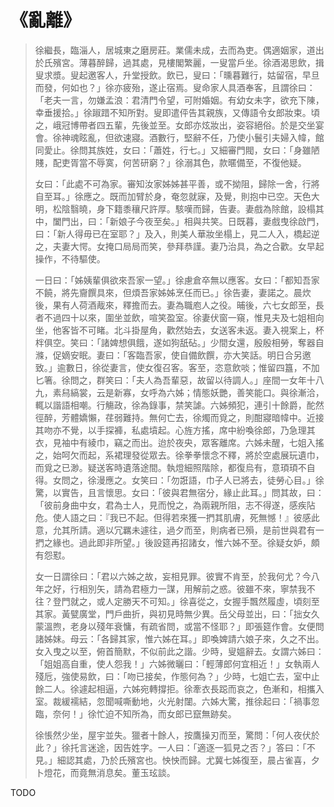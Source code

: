 # 《亂離》

> 徐繼長，臨淄人，居城東之磨房莊。業儒未成，去而為吏。偶適姻家，道出於氏殯宮。薄暮醉歸，過其處，見樓閣繁麗，一叟當戶坐。徐酒渴思飲，揖叟求漿。叟起邀客人，升堂授飲。飲已，叟曰：「曛暮難行，姑留宿，早旦而發，何如也？」徐亦疲殆，遂止宿焉。叟命家人具酒奉客，且謂徐曰：「老夫一言，勿嫌孟浪：君清門令望，可附婚姻。有幼女未字，欲充下陳，幸垂援拾。」徐踧踖不知所對。叟即遣伻告其親族，又傳語令女郎妝束。頃之，峨冠博帶者四五輩，先後並至。女郎亦炫妝出，姿容絕俗。於是交坐宴會。徐神魂眩亂，但欲速寢。酒數行，堅辭不任，乃使小鬟引夫婦入幃，館同愛止。徐問其族姓，女曰：「蕭姓，行七。」又細審門閥，女曰：「身雖陋賤，配吏胥當不辱寞，何苦研窮？」徐溺其色，款暱備至，不復他疑。
>
> 女曰：「此處不可為家。審知汝家姊姊甚平善，或不拗阻，歸除一舍，行將自至耳。」徐應之。既而加臂於身，奄忽就寐，及覺，則抱中已空。天色大明，松陰翳曉，身下籍黍穰尺許厚。駭嘆而歸，告妻。妻戲為除館，設榻其中，闔門出，曰：「新娘子今夜至矣。」相與共笑。日既暮，妻戲曳徐啟門，曰：「新人得毋已在室耶？」及入，則美人華妝坐榻上，見二人入，橋起逆之，夫妻大愕。女掩口局局而笑，參拜恭謹。妻乃治具，為之合歡。女早起操作，不待驅使。
>
> 一日曰：「姊姨輩俱欲來吾家一望。」徐慮倉卒無以應客。女曰：「都知吾家不饒，將先齎饌具來，但煩吾家姊姊烹任而已。」徐告妻，妻諾之。晨炊後，果有人荷酒胾來，釋擔而去。妻為職庖人之役。晡後，六七女郎至，長者不過四十以來，圍坐並飲，喧笑盈室。徐妻伏窗一窺，惟見夫及七姐相向坐，他客皆不可睹。北斗掛屋角，歡然始去，女送客未返。妻入視案上，杯柈俱空。笑曰：「諸婢想俱餓，遂如狗舐砧。」少間女還，殷殷相勞，奪器自滌，促嫡安眠。妻曰：「客臨吾家，使自備飲饌，亦大笑話。明日合另邀致。」逾數日，徐從妻言，使女復召客。客至，恣意飲啖；惟留四簋，不加匕箸。徐問之，群笑曰：「夫人為吾輩惡，故留以待調人。」座間一女年十八九，素舄縞裳，云是新寡，女呼為六姊；情態妖艷，善笑能口。與徐漸洽，輒以諧語相嘲。行觴政，徐為錄事，禁笑謔。六姊頻犯，連引十餘爵，酡然徑醉，芳體嬌懶，荏弱難持。無何亡去，徐燭而覓之，則酣寢暗幃中。近接其吻亦不覺，以手探褲，私處墳起。心旌方搖，席中紛喚徐郎，乃急理其衣，見袖中有綾巾，竊之而出。迨於夜央，眾客離席。六姊未醒，七姐入搖之，始呵欠而起，系裙理發從眾去。徐拳拳懷念不釋，將於空處展玩遺巾，而覓之已渺。疑送客時遺落途間。執燈細照階除，都復烏有，意頊頊不自得。女問之，徐漫應之。女笑曰：「勿誑語，巾子人已將去，徒勞心目。」徐驚，以實告，且言懷思。女曰：「彼與君無宿分，緣止此耳。」問其故，曰：「彼前身曲中女，君為士人，見而悅之，為兩親所阻，志不得遂，感疾阽危。使人語之曰：『我已不起。但得若來獲一捫其肌膚，死無憾！』彼感此意，允其所請。適以冗羈未遽往，過夕而至，則病者已殞，是前世與君有一捫之緣也。過此即非所望。」後設筵再招諸女，惟六姊不至。徐疑女妒，頗有怨懟。
>
> 女一日謂徐曰：「君以六姊之故，妄相見罪。彼實不肯至，於我何尤？今八年之好，行相別矢，請為君極力一謀，用解前之惑。彼雖不來，寧禁我不往？登門就之，或人定勝天不可知。」徐喜從之，女握手飄然履虛，頃刻至其家。黃甓廣堂，門戶曲折，與初見時無少異。岳父母並出，曰：「拙女久蒙溫煦，老身以殘年衰慵，有疏省問，或當不怪耶？」即張筵作會。女便問諸姊妹。母云：「各歸其家，惟六姊在耳。」即喚婢請六娘子來，久之不出。女入曳之以至，俯首簡默，不似前此之諧。少時，叟媼辭去。女謂六姊曰：「姐姐高自重，使人怨我！」六姊微曬曰：「輕薄郎何宜相近！」女執兩人殘卮，強使易飲，曰：「吻已接矣，作態何為？」少時，七姐亡去，室中止餘二人。徐遽起相逼，六姊宛轉撐拒。徐牽衣長跽而哀之，色漸和，相攜入室。裁緩襦結，忽聞喊嘶動地，火光射闥。六姊大驚，推徐起曰：「禍事忽臨，奈何！」徐忙迫不知所為，而女郎已竄無跡矣。
>
> 徐悵然少坐，屋宇並失。獵者十餘人，按鷹操刃而至，驚問：「何人夜伏於此？」徐托言迷途，因告姓字。一人曰：「適逐一狐見之否？」答曰：「不見。」細認其處，乃於氏殯宮也。怏怏而歸。尤冀七姊復至，晨占雀喜，夕卜燈花，而竟無消息矣。董玉玹談。

TODO
